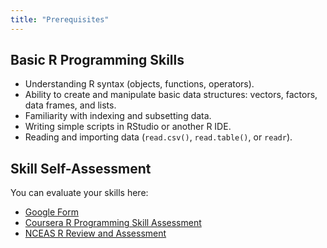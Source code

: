 ```yaml
---
title: "Prerequisites"
---
```


## Basic R Programming Skills

- Understanding R syntax (objects, functions, operators).
- Ability to create and manipulate basic data structures: vectors, factors, data frames, and lists.
- Familiarity with indexing and subsetting data.
- Writing simple scripts in RStudio or another R IDE.
- Reading and importing data (`read.csv()`, `read.table()`, or `readr`).

## Skill Self-Assessment

You can evaluate your skills here:

- [Google Form](https://docs.google.com/forms/d/e/1FAIpQLSdIyeuabd_ZOWXgI1MWHapmaOMu20L9ESkLDZiWnpmkpujyOg/viewform)
- [Coursera R Programming Skill Assessment](https://www.coursera.org/resources/r-programming-skill-assessment)
- [NCEAS R Review and Assessment](https://nceas.github.io/oss-lessons/r-review-and-assessment/r-review-and-assessment.html)
